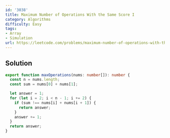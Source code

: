 ```yaml
---
id: '3038'
title: Maximum Number of Operations With the Same Score I
category: Algorithms
difficulty: Easy
tags:
- Array
- Simulation
url: https://leetcode.com/problems/maximum-number-of-operations-with-the-same-score-i
---
```


## Solution

```typescript filename="solution.ts" copy
export function maxOperations(nums: number[]): number {
  const n = nums.length;
  const sum = nums[0] + nums[1];

  let answer = 1;
  for (let i = 2; i < n - 1; i += 2) {
    if (sum !== nums[i] + nums[i + 1]) {
      return answer;
    }
    answer += 1;
  }
  return answer;
}
```

